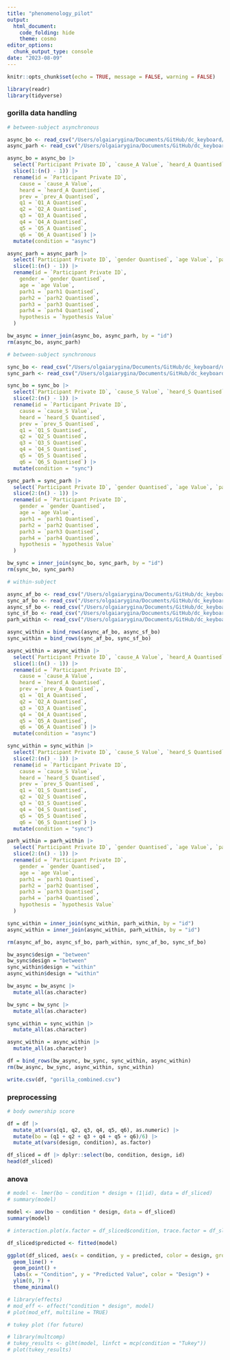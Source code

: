```yaml
---
title: "phenomenology_pilot"
output: 
  html_document:
    code_folding: hide
    theme: cosmo
editor_options:
  chunk_output_type: console
date: "2023-08-09"
---
```


```r
knitr::opts_chunk$set(echo = TRUE, message = FALSE, warning = FALSE)
```

```r
library(readr)
library(tidyverse)
```

### gorilla data handling

```r
# between-subject asynchronous

async_bo <- read_csv("/Users/olgaiarygina/Documents/GitHub/dc_keyboard/dc_keyboard/study_3/data/async/async_bo.csv")
async_parh <- read_csv("/Users/olgaiarygina/Documents/GitHub/dc_keyboard/dc_keyboard/study_3/data/async/async_parh.csv")

async_bo = async_bo |> 
  select(`Participant Private ID`, `cause_A Value`, `heard_A Quantised`, `prev_A Quantised`, `Q1_A Quantised`, `Q2_A Quantised`, `Q3_A Quantised`, `Q4_A Quantised`, `Q5_A Quantised`, `Q6_A Quantised`) |> 
  slice(1:(n() - 1)) |> 
  rename(id = `Participant Private ID`,
    cause = `cause_A Value`,
    heard = `heard_A Quantised`,
    prev = `prev_A Quantised`,
    q1 = `Q1_A Quantised`,
    q2 = `Q2_A Quantised`,
    q3 = `Q3_A Quantised`,
    q4 = `Q4_A Quantised`,
    q5 = `Q5_A Quantised`,
    q6 = `Q6_A Quantised`) |> 
  mutate(condition = "async")

async_parh = async_parh |> 
  select(`Participant Private ID`, `gender Quantised`, `age Value`, `parh1 Quantised`, `parh2 Quantised`, `parh3 Quantised`, `parh4 Quantised`, `hypothesis Value`) |> 
  slice(1:(n() - 1)) |> 
  rename(id = `Participant Private ID`,
    gender = `gender Quantised`,
    age = `age Value`,
    parh1 = `parh1 Quantised`,
    parh2 = `parh2 Quantised`,
    parh3 = `parh3 Quantised`,
    parh4 = `parh4 Quantised`,
    hypothesis = `hypothesis Value`
  )

bw_async = inner_join(async_bo, async_parh, by = "id")
rm(async_bo, async_parh)
```

```r
# between-subject synchronous

sync_bo <- read_csv("/Users/olgaiarygina/Documents/GitHub/dc_keyboard/dc_keyboard/study_3/data/sync/sync_bo.csv")
sync_parh <- read_csv("/Users/olgaiarygina/Documents/GitHub/dc_keyboard/dc_keyboard/study_3/data/sync/sync_parh.csv")

sync_bo = sync_bo |> 
  select(`Participant Private ID`, `cause_S Value`, `heard_S Quantised`, `prev_S Quantised`, `Q1_S Quantised`, `Q2_S Quantised`, `Q3_S Quantised`, `Q4_S Quantised`, `Q5_S Quantised`, `Q6_S Quantised`) |> 
  slice(2:(n() - 1)) |> 
  rename(id = `Participant Private ID`,
    cause = `cause_S Value`,
    heard = `heard_S Quantised`,
    prev = `prev_S Quantised`,
    q1 = `Q1_S Quantised`,
    q2 = `Q2_S Quantised`,
    q3 = `Q3_S Quantised`,
    q4 = `Q4_S Quantised`,
    q5 = `Q5_S Quantised`,
    q6 = `Q6_S Quantised`) |> 
  mutate(condition = "sync")

sync_parh = sync_parh |> 
  select(`Participant Private ID`, `gender Quantised`, `age Value`, `parh1 Quantised`, `parh2 Quantised`, `parh3 Quantised`, `parh4 Quantised`, `hypothesis Value`) |> 
  slice(2:(n() - 1)) |> 
  rename(id = `Participant Private ID`,
    gender = `gender Quantised`,
    age = `age Value`,
    parh1 = `parh1 Quantised`,
    parh2 = `parh2 Quantised`,
    parh3 = `parh3 Quantised`,
    parh4 = `parh4 Quantised`,
    hypothesis = `hypothesis Value`
  )

bw_sync = inner_join(sync_bo, sync_parh, by = "id")
rm(sync_bo, sync_parh)
```

```r
# within-subject

async_af_bo <- read_csv("/Users/olgaiarygina/Documents/GitHub/dc_keyboard/dc_keyboard/study_3/data/within/async_af_bo.csv")
sync_af_bo <- read_csv("/Users/olgaiarygina/Documents/GitHub/dc_keyboard/dc_keyboard/study_3/data/within/sync_af_bo.csv")
async_sf_bo <- read_csv("/Users/olgaiarygina/Documents/GitHub/dc_keyboard/dc_keyboard/study_3/data/within/async_sf_bo.csv")
sync_sf_bo <- read_csv("/Users/olgaiarygina/Documents/GitHub/dc_keyboard/dc_keyboard/study_3/data/within/sync_sf_bo.csv")
parh_within <- read_csv("/Users/olgaiarygina/Documents/GitHub/dc_keyboard/dc_keyboard/study_3/data/within/parh.csv")

async_within = bind_rows(async_af_bo, async_sf_bo)
sync_within = bind_rows(sync_af_bo, sync_sf_bo)

async_within = async_within |> 
  select(`Participant Private ID`, `cause_A Value`, `heard_A Quantised`, `prev_A Quantised`, `Q1_A Quantised`, `Q2_A Quantised`, `Q3_A Quantised`, `Q4_A Quantised`, `Q5_A Quantised`, `Q6_A Quantised`) |> 
  slice(1:(n() - 1)) |> 
  rename(id = `Participant Private ID`,
    cause = `cause_A Value`,
    heard = `heard_A Quantised`,
    prev = `prev_A Quantised`,
    q1 = `Q1_A Quantised`,
    q2 = `Q2_A Quantised`,
    q3 = `Q3_A Quantised`,
    q4 = `Q4_A Quantised`,
    q5 = `Q5_A Quantised`,
    q6 = `Q6_A Quantised`) |> 
  mutate(condition = "async")

sync_within = sync_within |> 
  select(`Participant Private ID`, `cause_S Value`, `heard_S Quantised`, `prev_S Quantised`, `Q1_S Quantised`, `Q2_S Quantised`, `Q3_S Quantised`, `Q4_S Quantised`, `Q5_S Quantised`, `Q6_S Quantised`) |> 
  slice(2:(n() - 1)) |> 
  rename(id = `Participant Private ID`,
    cause = `cause_S Value`,
    heard = `heard_S Quantised`,
    prev = `prev_S Quantised`,
    q1 = `Q1_S Quantised`,
    q2 = `Q2_S Quantised`,
    q3 = `Q3_S Quantised`,
    q4 = `Q4_S Quantised`,
    q5 = `Q5_S Quantised`,
    q6 = `Q6_S Quantised`) |> 
  mutate(condition = "sync")

parh_within = parh_within |> 
  select(`Participant Private ID`, `gender Quantised`, `age Value`, `parh1 Quantised`, `parh2 Quantised`, `parh3 Quantised`, `parh4 Quantised`, `hypothesis Value`) |> 
  slice(2:(n() - 1)) |> 
  rename(id = `Participant Private ID`,
    gender = `gender Quantised`,
    age = `age Value`,
    parh1 = `parh1 Quantised`,
    parh2 = `parh2 Quantised`,
    parh3 = `parh3 Quantised`,
    parh4 = `parh4 Quantised`,
    hypothesis = `hypothesis Value`
  )

sync_within = inner_join(sync_within, parh_within, by = "id")
async_within = inner_join(async_within, parh_within, by = "id")

rm(async_af_bo, async_sf_bo, parh_within, sync_af_bo, sync_sf_bo)
```

```r
bw_async$design = "between"
bw_sync$design = "between"
sync_within$design = "within"
async_within$design = "within"

bw_async = bw_async |> 
  mutate_all(as.character)

bw_sync = bw_sync |> 
  mutate_all(as.character)

sync_within = sync_within |> 
  mutate_all(as.character)

async_within = async_within |> 
  mutate_all(as.character)

df = bind_rows(bw_async, bw_sync, sync_within, async_within)
rm(bw_async, bw_sync, async_within, sync_within)

write.csv(df, "gorilla_combined.csv")
```

### preprocessing

```r
# body ownership score

df = df |> 
  mutate_at(vars(q1, q2, q3, q4, q5, q6), as.numeric) |> 
  mutate(bo = (q1 + q2 + q3 + q4 + q5 + q6)/6) |> 
  mutate_at(vars(design, condition), as.factor)

df_sliced = df |> dplyr::select(bo, condition, design, id)
head(df_sliced)
```

### anova

```r
# model <- lmer(bo ~ condition * design + (1|id), data = df_sliced)
# summary(model)
```

```r
model <- aov(bo ~ condition * design, data = df_sliced)
summary(model)

# interaction.plot(x.factor = df_sliced$condition, trace.factor = df_sliced$design, response = df_sliced$bo)
```

```r
df_sliced$predicted <- fitted(model)

ggplot(df_sliced, aes(x = condition, y = predicted, color = design, group = design)) +
  geom_line() +
  geom_point() +
  labs(x = "Condition", y = "Predicted Value", color = "Design") +
  ylim(0, 7) +
  theme_minimal()
```

```r
# library(effects)
# mod_eff <- effect("condition * design", model)
# plot(mod_eff, multiline = TRUE)
```

```r
# tukey plot (for future)

# library(multcomp)
# tukey_results <- glht(model, linfct = mcp(condition = "Tukey"))
# plot(tukey_results)
```



